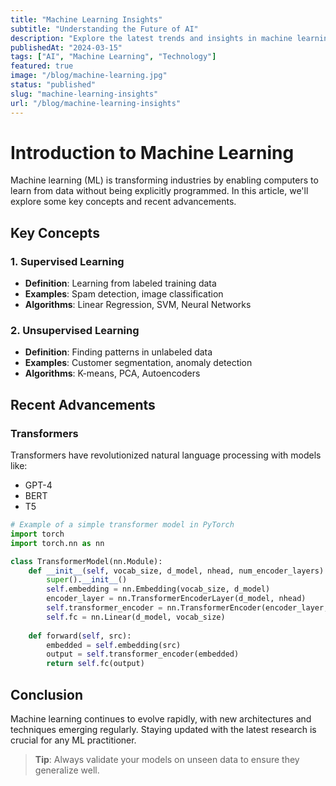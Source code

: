 ```yaml
---
title: "Machine Learning Insights"
subtitle: "Understanding the Future of AI"
description: "Explore the latest trends and insights in machine learning and artificial intelligence, from neural networks to practical applications."
publishedAt: "2024-03-15"
tags: ["AI", "Machine Learning", "Technology"]
featured: true
image: "/blog/machine-learning.jpg"
status: "published"
slug: "machine-learning-insights"
url: "/blog/machine-learning-insights"
---
```


# Introduction to Machine Learning

Machine learning (ML) is transforming industries by enabling computers to learn from data without being explicitly programmed. In this article, we'll explore some key concepts and recent advancements.

## Key Concepts

### 1. Supervised Learning
- **Definition**: Learning from labeled training data
- **Examples**: Spam detection, image classification
- **Algorithms**: Linear Regression, SVM, Neural Networks

### 2. Unsupervised Learning
- **Definition**: Finding patterns in unlabeled data
- **Examples**: Customer segmentation, anomaly detection
- **Algorithms**: K-means, PCA, Autoencoders

## Recent Advancements

### Transformers
Transformers have revolutionized natural language processing with models like:
- GPT-4
- BERT
- T5

```python
# Example of a simple transformer model in PyTorch
import torch
import torch.nn as nn

class TransformerModel(nn.Module):
    def __init__(self, vocab_size, d_model, nhead, num_encoder_layers):
        super().__init__()
        self.embedding = nn.Embedding(vocab_size, d_model)
        encoder_layer = nn.TransformerEncoderLayer(d_model, nhead)
        self.transformer_encoder = nn.TransformerEncoder(encoder_layer, num_encoder_layers)
        self.fc = nn.Linear(d_model, vocab_size)
    
    def forward(self, src):
        embedded = self.embedding(src)
        output = self.transformer_encoder(embedded)
        return self.fc(output)
```

## Conclusion

Machine learning continues to evolve rapidly, with new architectures and techniques emerging regularly. Staying updated with the latest research is crucial for any ML practitioner.

> **Tip**: Always validate your models on unseen data to ensure they generalize well.
